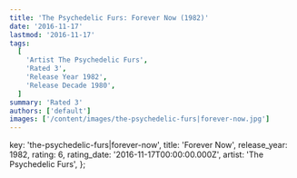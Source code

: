 ```yaml
---
title: 'The Psychedelic Furs: Forever Now (1982)'
date: '2016-11-17'
lastmod: '2016-11-17'
tags:
  [
    'Artist The Psychedelic Furs',
    'Rated 3',
    'Release Year 1982',
    'Release Decade 1980',
  ]
summary: 'Rated 3'
authors: ['default']
images: ['/content/images/the-psychedelic-furs|forever-now.jpg']
---
```


  key: 'the-psychedelic-furs|forever-now',
  title: 'Forever Now',
  release_year: 1982,
  rating: 6,
  rating_date: '2016-11-17T00:00:00.000Z',
  artist: 'The Psychedelic Furs',
};

<MusicRating data={data} />

